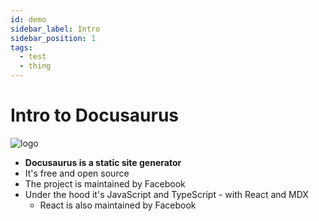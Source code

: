 ```yaml
---
id: demo
sidebar_label: Intro
sidebar_position: 1
tags:
  - test
  - thing
---
```

# Intro to Docusaurus

![logo](/img/docusaurus.png)

* **Docusaurus is a static site generator** 
* It's free and open source
* The project is maintained by Facebook 
* Under the hood it's JavaScript and TypeScript -  with React and MDX 
   * React is also maintained by Facebook

